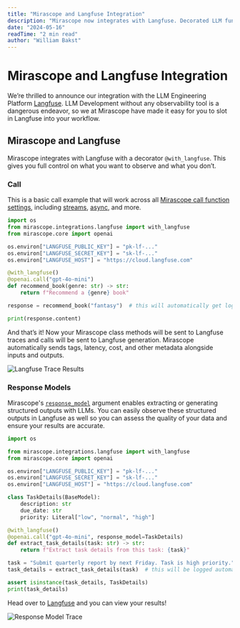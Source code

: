 ```yaml
---
title: "Mirascope and Langfuse Integration"
description: "Mirascope now integrates with Langfuse. Decorated LLM functions can now easily be sent to Langfuse."
date: "2024-05-16"
readTime: "2 min read"
author: "William Bakst"
---
```



# Mirascope and Langfuse Integration

We’re thrilled to announce our integration with the LLM Engineering Platform [Langfuse](https://langfuse.com/). LLM Development without any observability tool is a dangerous endeavor, so we at Mirascope have made it easy for you to slot in Langfuse into your workflow.

## Mirascope and Langfuse

Mirascope integrates with Langfuse with a decorator `@with_langfuse`. This gives you full control on what you want to observe and what you don’t.

### Call

This is a basic call example that will work across all [Mirascope call function settings](https://mirascope.com/learn/calls), including [streams](https://mirascope.com/learn/streams), [async](https://mirascope.com/learn/async), and more.

```python
import os
from mirascope.integrations.langfuse import with_langfuse
from mirascope.core import openai

os.environ["LANGFUSE_PUBLIC_KEY"] = "pk-lf-..."
os.environ["LANGFUSE_SECRET_KEY"] = "sk-lf-..."
os.environ["LANGFUSE_HOST"] = "https://cloud.langfuse.com"

@with_langfuse()
@openai.call("gpt-4o-mini")
def recommend_book(genre: str) -> str:
    return f"Recommend a {genre} book"

response = recommend_book("fantasy")  # this will automatically get logged with langfuse

print(response.content)
```

And that’s it! Now your Mirascope class methods will be sent to Langfuse traces and calls will be sent to Langfuse generation. Mirascope automatically sends tags, latency, cost, and other metadata alongside inputs and outputs.

![Langfuse Trace Results](../../assets/blog/langfuse-integration/mirascope_langfuse_trace.png)

### Response Models

Mirascope's [`response_model`](https://mirascope.com/learn/response_models) argument enables extracting or generating structured outputs with LLMs. You can easily observe these structured outputs in Langfuse as well so you can assess the quality of your data and ensure your results are accurate.

```python
import os

from mirascope.integrations.langfuse import with_langfuse
from mirascope.core import openai

os.environ["LANGFUSE_PUBLIC_KEY"] = "pk-lf-..."
os.environ["LANGFUSE_SECRET_KEY"] = "sk-lf-..."
os.environ["LANGFUSE_HOST"] = "https://cloud.langfuse.com"

class TaskDetails(BaseModel):
    description: str
    due_date: str
    priority: Literal["low", "normal", "high"]

@with_langfuse()
@openai.call("gpt-4o-mini", response_model=TaskDetails)
def extract_task_details(task: str) -> str:
    return f"Extract task details from this task: {task}"

task = "Submit quarterly report by next Friday. Task is high priority."
task_details = extract_task_details(task)  # this will be logged automatically with langfuse 

assert isinstance(task_details, TaskDetails)
print(task_details)
```

Head over to [Langfuse](https://langfuse.com/) and you can view your results!

![Response Model Trace](../../assets/blog/langfuse-integration/mirascope_langfuse_response_model_trace.png)
